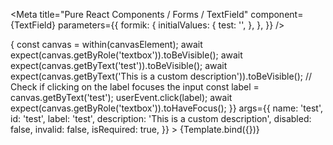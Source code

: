 



<Meta
  title="Pure React Components / Forms / TextField"
  component={TextField}
  parameters={{
    formik: {
      initialValues: {
        test: '',
      },
    },
  }}
/>

<Canvas>
  <Story
    name="Default"
    decorators={[FormikDecorator]}
    play={async ({canvasElement}) => {
      const canvas = within(canvasElement);
      await expect(canvas.getByRole('textbox')).toBeVisible();
      await expect(canvas.getByText('test')).toBeVisible();
      await expect(canvas.getByText('This is a custom description')).toBeVisible();
      // Check if clicking on the label focuses the input
      const label = canvas.getByText('test');
      userEvent.click(label);
      await expect(canvas.getByRole('textbox')).toHaveFocus();
    }}
    args={{
      name: 'test',
      id: 'test',
      label: 'test',
      description: 'This is a custom description',
      disabled: false,
      invalid: false,
      isRequired: true,
    }}
  >
    {Template.bind({})}
  </Story>
</Canvas>
